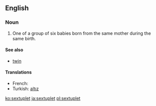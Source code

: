 ==English==
{{wikipedia}}

===Noun===
{{en-noun}}

# One of a group of six babies born from the same mother during the same birth.

====See also====
* [[twin]]
{{coefficient}}

====Translations====
* French: {{t+|fr|sextuplé}}
* Turkish: [[altız]]

[[ko:sextuplet]]
[[ja:sextuplet]]
[[pl:sextuplet]]
